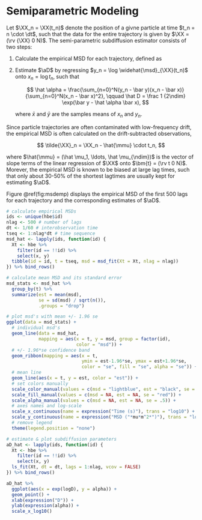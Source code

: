 # Semiparametric Modeling

Let $\XX_n = \XX(t_n)$ denote the position of a givne particle at time $t_n = n \cdot \dt$, such that the data for the entire trajectory is given by $\XX = (\rv {\XX} 0 N)$.  The semi-parametric subdiffusion estimator consists of two steps:

1.  Calculate the empirical MSD for each trajectory, defined as

    \begin{equation}
	\widehat{\msd}_{\XX}(t_n) = \frac 1 {(N-n+1)} \sum_{h=0}^{N-n} \Vert \XX_{h+n}-\XX_{h}\Vert^2.
	(\#eq:msdemp)
	\end{equation}
		
2.  Estimate $\aD$ by regressing $y_n = \log \widehat{\msd}_{\XX}(t_n)$ onto $x_n = \log t_n$, such that

    $$
    \hat \alpha = \frac{\sum_{n=0}^N(y_n - \bar y)(x_n - \bar x)}{\sum_{n=0}^N(x_n - \bar x)^2}, \qquad \hat D = \frac 1 {2\ndim} \exp(\bar y - \hat \alpha \bar x),
	$$
	
	where $\bar x$ and $\bar y$ are the samples means of $x_n$ and $y_n$.
	
Since particle trajectories are often contaminated with low-frequency drift, the empirical MSD is often calculated on the drift-subtracted observations, 

$$
\tilde{\XX}_n = \XX_n - \hat{\mmu} \cdot t_n,
$$
	
where $\hat{\mmu} = (\hat \mu_1, \ldots, \hat \mu_{\ndim})$ is the vector of slope terms of the linear regression of $\XX$ onto $\bm{t} = (\rv t 0 N)$.  Morever, the empirical MSD is known to be biased at large lag times, such that only about 30-50% of the shortest lagtimes are usually kept for estimating $\aD$.

Figure \@ref(fig:msdemp) displays the empirical MSD of the first 500 lags for each trajectory and the corresponding estimates of $\aD$.

```r
# calculate empirical MSDs
ids <- unique(hbe$id)
nlag <- 500 # number of lags
dt <- 1/60 # interobservation time
tseq <- 1:nlag*dt # time sequence
msd_hat <- lapply(ids, function(id) {
  Xt <- hbe %>%
    filter(id == !!id) %>%
    select(x, y)
  tibble(id = id, t = tseq, msd = msd_fit(Xt = Xt, nlag = nlag))
}) %>% bind_rows()

# calculate mean MSD and its standard error
msd_stats <- msd_hat %>%
  group_by(t) %>%
  summarize(est = mean(msd),
            se = sd(msd) / sqrt(n()),
            .groups = "drop")

# plot msd's with mean +/- 1.96 se
ggplot(data = msd_stats) +
  # individual msd's
  geom_line(data = msd_hat,
            mapping = aes(x = t, y = msd, group = factor(id),
                          color = "msd")) +
  # +/- 1.96*se confidence band
  geom_ribbon(mapping = aes(x = t,
                            ymin = est-1.96*se, ymax = est+1.96*se,
                            color = "se", fill = "se", alpha = "se")) +
  # mean line
  geom_line(aes(x = t, y = est, color = "est")) +
  # set colors manually
  scale_color_manual(values = c(msd = "lightblue", est = "black", se = NA)) +
  scale_fill_manual(values = c(msd = NA, est = NA, se = "red")) +
  scale_alpha_manual(values = c(msd = NA, est = NA, se = .5)) +
  # axes names and log-scale
  scale_x_continuous(name = expression("Time (s)"), trans = "log10") +
  scale_y_continuous(name = expression("MSD ("*mu*m^2*")"), trans = "log10") +
  # remove legend
  theme(legend.position = "none")

# estimate & plot subdiffusion parameters
aD_hat <- lapply(ids, function(id) {
  Xt <- hbe %>%
    filter(id == !!id) %>%
    select(x, y)
  ls_fit(Xt, dt = dt, lags = 1:nlag, vcov = FALSE)
}) %>% bind_rows() 

aD_hat %>%  
  ggplot(aes(x = exp(logD), y = alpha)) +
  geom_point() + 
  xlab(expression("D")) +
  ylab(expression(alpha)) +
  scale_x_log10()
```

